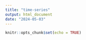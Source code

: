 ```yaml
---
title: "time-series"
output: html_document
date: "2024-05-03"
---
```


```r
knitr::opts_chunk$set(echo = TRUE)
```

